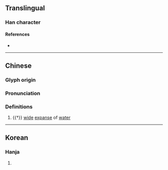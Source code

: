 {{character info}}
==Translingual==

===Han character===
{{Han char|rn=85|rad=水|as=02|sn=5|four=38100|canj=EC,XEC|ids=⿰氵八}}

====References====
* {{Han ref|kx=0604.050|dkj=17106|dj=0998.020|hdz=31548.080|uh=6C43|ud=27715|bh=C9A2|bd=51618}}

----

==Chinese==
{{zh-forms}}

===Glyph origin===
{{Han etym}}

===Pronunciation===
{{zh-pron
|m=bīn,pà,pā
|c=ban1,paak3
|mc=y
|oc=y
|cat=n
}}

===Definitions===
{{zh-hanzi}}

# {{†}} [[wide]] [[expanse]] of [[water]]

----

==Korean==

===Hanja===
{{ko-hanja|hangeul=파|eumhun=|rv=pa|mr=p'a|y=pha}}

# {{rfdef|ko|sort=水02}}